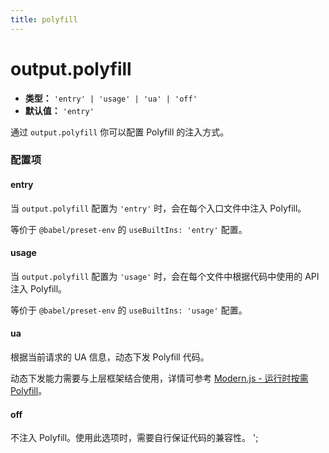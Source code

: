 ```yaml
---
title: polyfill
---
```


# output.polyfill

- **类型：** `'entry' | 'usage' | 'ua' | 'off'`
- **默认值：** `'entry'`

通过 `output.polyfill` 你可以配置 Polyfill 的注入方式。

### 配置项

#### entry

当 `output.polyfill` 配置为 `'entry'` 时，会在每个入口文件中注入 Polyfill。

等价于 `@babel/preset-env` 的 `useBuiltIns: 'entry'` 配置。

#### usage

当 `output.polyfill` 配置为 `'usage'` 时，会在每个文件中根据代码中使用的 API 注入 Polyfill。

等价于 `@babel/preset-env` 的 `useBuiltIns: 'usage'` 配置。

#### ua

根据当前请求的 UA 信息，动态下发 Polyfill 代码。

动态下发能力需要与上层框架结合使用，详情可参考 [Modern.js - 运行时按需 Polyfill](https://modernjs.dev/guides/advanced-features/compatibility.html#%E8%BF%90%E8%A1%8C%E6%97%B6%E6%8C%89%E9%9C%80-polyfill)。

#### off

不注入 Polyfill。使用此选项时，需要自行保证代码的兼容性。
';
